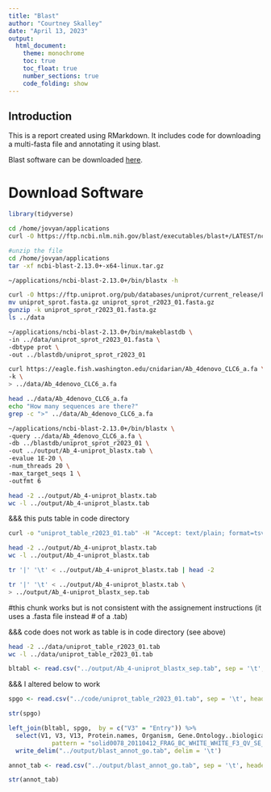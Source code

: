 ```yaml
---
title: "Blast"
author: "Courtney Skalley"
date: "April 13, 2023"
output: 
  html_document:
    theme: monochrome
    toc: true
    toc_float: true
    number_sections: true
    code_folding: show
---
```


## Introduction

This is a report created using RMarkdown. It includes code for downloading a multi-fasta file and annotating it using blast.

Blast software can be downloaded [here](https://ftp.ncbi.nlm.nih.gov/blast/executables/blast+/LATEST/).


# Download Software

```r
library(tidyverse)
```

```bash
cd /home/jovyan/applications
curl -O https://ftp.ncbi.nlm.nih.gov/blast/executables/blast+/LATEST/ncbi-blast-2.13.0+-x64-linux.tar.gz
```



```bash
#unzip the file
cd /home/jovyan/applications
tar -xf ncbi-blast-2.13.0+-x64-linux.tar.gz
```


```bash
~/applications/ncbi-blast-2.13.0+/bin/blastx -h
```


```bash
curl -O https://ftp.uniprot.org/pub/databases/uniprot/current_release/knowledgebase/complete/uniprot_sprot.fasta.gz
mv uniprot_sprot.fasta.gz uniprot_sprot_r2023_01.fasta.gz
gunzip -k uniprot_sprot_r2023_01.fasta.gz
ls ../data
```



```bash
~/applications/ncbi-blast-2.13.0+/bin/makeblastdb \
-in ../data/uniprot_sprot_r2023_01.fasta \
-dbtype prot \
-out ../blastdb/uniprot_sprot_r2023_01
```

```bash
curl https://eagle.fish.washington.edu/cnidarian/Ab_4denovo_CLC6_a.fa \
-k \
> ../data/Ab_4denovo_CLC6_a.fa
```

```bash
head ../data/Ab_4denovo_CLC6_a.fa
echo "How many sequences are there?"
grep -c ">" ../data/Ab_4denovo_CLC6_a.fa
```

```bash
~/applications/ncbi-blast-2.13.0+/bin/blastx \
-query ../data/Ab_4denovo_CLC6_a.fa \
-db ../blastdb/uniprot_sprot_r2023_01 \
-out ../output/Ab_4-uniprot_blastx.tab \
-evalue 1E-20 \
-num_threads 20 \
-max_target_seqs 1 \
-outfmt 6
```

```bash
head -2 ../output/Ab_4-uniprot_blastx.tab
wc -l ../output/Ab_4-uniprot_blastx.tab
```

&&& this puts table in code directory

```bash
curl -o "uniprot_table_r2023_01.tab" -H "Accept: text/plain; format=tsv" "https://gannet.fish.washington.edu/seashell/snaps/uniprot_table_r2023_01.tab"
```

```bash
head -2 ../output/Ab_4-uniprot_blastx.tab
wc -l ../output/Ab_4-uniprot_blastx.tab
```

```bash
tr '|' '\t' < ../output/Ab_4-uniprot_blastx.tab | head -2
```

```bash
tr '|' '\t' < ../output/Ab_4-uniprot_blastx.tab \
> ../output/Ab_4-uniprot_blastx_sep.tab
```

#this chunk works but is not consistent with the assignement instructions (it uses a .fasta file instead \# of a .tab)

&&& code does not work as table is in code directory (see above)

```bash
head -2 ../data/uniprot_table_r2023_01.tab
wc -l ../data/uniprot_table_r2023_01.tab
```

```r
bltabl <- read.csv("../output/Ab_4-uniprot_blastx_sep.tab", sep = '\t', header = FALSE)
```

&&& I altered below to work

```r
spgo <- read.csv("../code/uniprot_table_r2023_01.tab", sep = '\t', header = TRUE)
```

```r
str(spgo)
```

```r
left_join(bltabl, spgo,  by = c("V3" = "Entry")) %>%
  select(V1, V3, V13, Protein.names, Organism, Gene.Ontology..biological.process., Gene.Ontology.IDs) %>% mutate(V1 = str_replace_all(V1, 
            pattern = "solid0078_20110412_FRAG_BC_WHITE_WHITE_F3_QV_SE_trimmed", replacement = "Ab")) %>%
  write_delim("../output/blast_annot_go.tab", delim = '\t')
```

```r
annot_tab <- read.csv("../output/blast_annot_go.tab", sep = '\t', header = TRUE)
```

```r
str(annot_tab)
```
